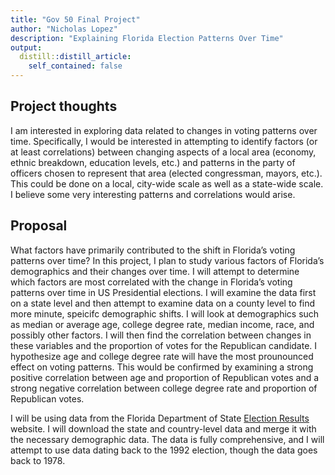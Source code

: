 ```yaml
---
title: "Gov 50 Final Project"
author: "Nicholas Lopez"
description: "Explaining Florida Election Patterns Over Time"
output:
  distill::distill_article:
    self_contained: false
---
```




## Project thoughts

I am interested in exploring data related to changes in voting patterns over time. Specifically, I would be interested in attempting to identify factors (or at least correlations) between changing aspects of a local area (economy, ethnic breakdown, education levels, etc.) and patterns in the party of officers chosen to represent that area (elected congressman, mayors, etc.). This could be done on a local, city-wide scale as well as a state-wide scale. I believe some very interesting patterns and correlations would arise. 

## Proposal

What factors have primarily contributed to the shift in Florida's voting patterns over time? In this project, I plan to study various factors of Florida's demographics and their changes over time. I will attempt to determine which factors are most correlated with the change in Florida's voting patterns over time in US Presidential elections. I will examine the data first on a state level and then attempt to examine data on a county level to find more minute, speicifc demographic shifts. I will look at demographics such as median or average age, college degree rate, median income, race, and possibly other factors. I will then find the correlation between changes in these variables and the proportion of votes for the Republican candidate. I hypothesize age and college degree rate will have the most prounounced effect on voting patterns. This would be confirmed by examining a strong positive correlation between age and proportion of Republican votes and a strong negative correlation between college degree rate and proportion of Republican votes. 

I will be using data from the Florida Department of State [Election Results](https://results.elections.myflorida.com/) website. I will download the state and country-level data and merge it with the necessary demographic data. The data is fully comprehensive, and I will attempt to use data dating back to the 1992 election, though the data goes back to 1978. 